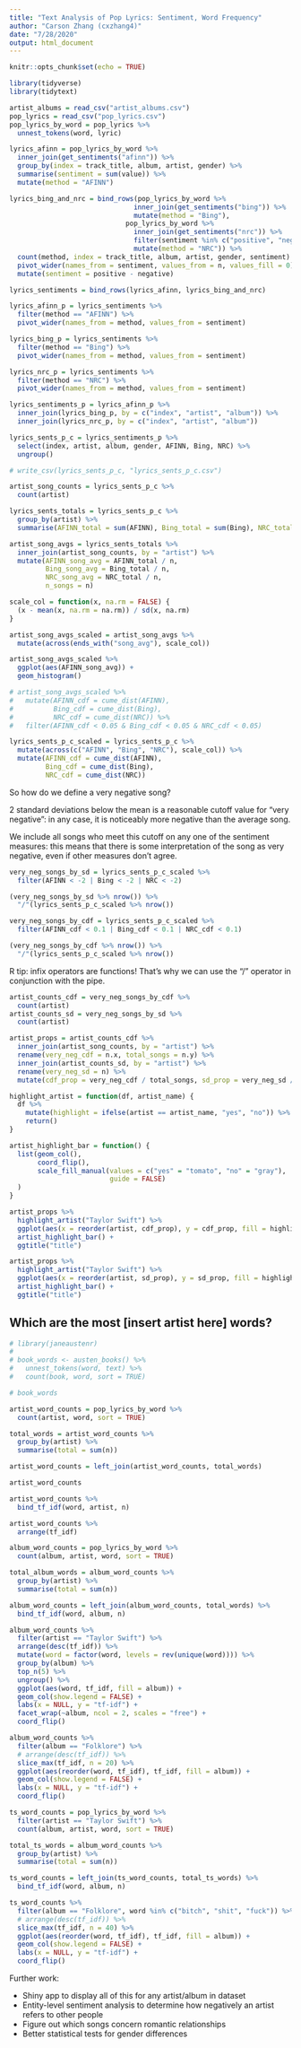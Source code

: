 ```yaml
---
title: "Text Analysis of Pop Lyrics: Sentiment, Word Frequency"
author: "Carson Zhang (cxzhang4)"
date: "7/28/2020"
output: html_document
---
```


```r
knitr::opts_chunk$set(echo = TRUE)
```

```r
library(tidyverse)
library(tidytext)
```

```r
artist_albums = read_csv("artist_albums.csv")
pop_lyrics = read_csv("pop_lyrics.csv")
pop_lyrics_by_word = pop_lyrics %>%
  unnest_tokens(word, lyric)
```

```r
lyrics_afinn = pop_lyrics_by_word %>%
  inner_join(get_sentiments("afinn")) %>%
  group_by(index = track_title, album, artist, gender) %>%
  summarise(sentiment = sum(value)) %>%
  mutate(method = "AFINN")

lyrics_bing_and_nrc = bind_rows(pop_lyrics_by_word %>%
                               inner_join(get_sentiments("bing")) %>%
                               mutate(method = "Bing"),
                             pop_lyrics_by_word %>% 
                               inner_join(get_sentiments("nrc")) %>%
                               filter(sentiment %in% c("positive", "negative")) %>%
                               mutate(method = "NRC")) %>%
  count(method, index = track_title, album, artist, gender, sentiment) %>%
  pivot_wider(names_from = sentiment, values_from = n, values_fill = 0) %>%
  mutate(sentiment = positive - negative)
```

```r
lyrics_sentiments = bind_rows(lyrics_afinn, lyrics_bing_and_nrc)
```

```r
lyrics_afinn_p = lyrics_sentiments %>% 
  filter(method == "AFINN") %>% 
  pivot_wider(names_from = method, values_from = sentiment)

lyrics_bing_p = lyrics_sentiments %>% 
  filter(method == "Bing") %>% 
  pivot_wider(names_from = method, values_from = sentiment)

lyrics_nrc_p = lyrics_sentiments %>% 
  filter(method == "NRC") %>% 
  pivot_wider(names_from = method, values_from = sentiment)

lyrics_sentiments_p = lyrics_afinn_p %>%
  inner_join(lyrics_bing_p, by = c("index", "artist", "album")) %>%
  inner_join(lyrics_nrc_p, by = c("index", "artist", "album"))

lyrics_sents_p_c = lyrics_sentiments_p %>%
  select(index, artist, album, gender, AFINN, Bing, NRC) %>%
  ungroup()

# write_csv(lyrics_sents_p_c, "lyrics_sents_p_c.csv")
```

```r
artist_song_counts = lyrics_sents_p_c %>%
  count(artist)
```

```r
lyrics_sents_totals = lyrics_sents_p_c %>%
  group_by(artist) %>%
  summarise(AFINN_total = sum(AFINN), Bing_total = sum(Bing), NRC_total = sum(NRC))
```

```r
artist_song_avgs = lyrics_sents_totals %>%
  inner_join(artist_song_counts, by = "artist") %>%
  mutate(AFINN_song_avg = AFINN_total / n,
         Bing_song_avg = Bing_total / n,
         NRC_song_avg = NRC_total / n,
         n_songs = n)

scale_col = function(x, na.rm = FALSE) {
  (x - mean(x, na.rm = na.rm)) / sd(x, na.rm)
}

artist_song_avgs_scaled = artist_song_avgs %>% 
  mutate(across(ends_with("song_avg"), scale_col))
```

```r
artist_song_avgs_scaled %>%
  ggplot(aes(AFINN_song_avg)) +
  geom_histogram()
```

```r
# artist_song_avgs_scaled %>%
#   mutate(AFINN_cdf = cume_dist(AFINN), 
#          Bing_cdf = cume_dist(Bing), 
#          NRC_cdf = cume_dist(NRC)) %>%
#   filter(AFINN_cdf < 0.05 & Bing_cdf < 0.05 & NRC_cdf < 0.05)
```

```r
lyrics_sents_p_c_scaled = lyrics_sents_p_c %>%
  mutate(across(c("AFINN", "Bing", "NRC"), scale_col)) %>%
  mutate(AFINN_cdf = cume_dist(AFINN), 
         Bing_cdf = cume_dist(Bing), 
         NRC_cdf = cume_dist(NRC))
```

So how do we define a very negative song?

2 standard deviations below the mean is a reasonable cutoff value for "very negative": in any case, it is noticeably more negative than the average song.

We include all songs who meet this cutoff on any one of the sentiment measures: this means that there is some interpretation of the song as very negative, even if other measures don't agree.

```r
very_neg_songs_by_sd = lyrics_sents_p_c_scaled %>%
  filter(AFINN < -2 | Bing < -2 | NRC < -2)

(very_neg_songs_by_sd %>% nrow()) %>%
  "/"(lyrics_sents_p_c_scaled %>% nrow())
```

```r
very_neg_songs_by_cdf = lyrics_sents_p_c_scaled %>%
  filter(AFINN_cdf < 0.1 | Bing_cdf < 0.1 | NRC_cdf < 0.1)

(very_neg_songs_by_cdf %>% nrow()) %>%
  "/"(lyrics_sents_p_c_scaled %>% nrow())
```

R tip: infix operators are functions! That's why we can use the "/" operator in conjunction with the pipe.

```r
artist_counts_cdf = very_neg_songs_by_cdf %>%
  count(artist)
artist_counts_sd = very_neg_songs_by_sd %>%
  count(artist)

artist_props = artist_counts_cdf %>%
  inner_join(artist_song_counts, by = "artist") %>%
  rename(very_neg_cdf = n.x, total_songs = n.y) %>%
  inner_join(artist_counts_sd, by = "artist") %>%
  rename(very_neg_sd = n) %>%
  mutate(cdf_prop = very_neg_cdf / total_songs, sd_prop = very_neg_sd / total_songs)
```

```r
highlight_artist = function(df, artist_name) {
  df %>% 
    mutate(highlight = ifelse(artist == artist_name, "yes", "no")) %>%
    return()
}

artist_highlight_bar = function() {
  list(geom_col(),
       coord_flip(),
       scale_fill_manual(values = c("yes" = "tomato", "no" = "gray"),
                         guide = FALSE)
  )
}
```

```r
artist_props %>%
  highlight_artist("Taylor Swift") %>%
  ggplot(aes(x = reorder(artist, cdf_prop), y = cdf_prop, fill = highlight)) +
  artist_highlight_bar() +
  ggtitle("title")
```

```r
artist_props %>%
  highlight_artist("Taylor Swift") %>%
  ggplot(aes(x = reorder(artist, sd_prop), y = sd_prop, fill = highlight)) +
  artist_highlight_bar() +
  ggtitle("title")
```

## Which are the most [insert artist here] words?

```r
# library(janeaustenr)
# 
# book_words <- austen_books() %>%
#   unnest_tokens(word, text) %>%
#   count(book, word, sort = TRUE)

# book_words
```

```r
artist_word_counts = pop_lyrics_by_word %>%
  count(artist, word, sort = TRUE)

total_words = artist_word_counts %>%
  group_by(artist) %>%
  summarise(total = sum(n))

artist_word_counts = left_join(artist_word_counts, total_words)

artist_word_counts
```

```r
artist_word_counts %>%
  bind_tf_idf(word, artist, n)
```

```r
artist_word_counts %>%
  arrange(tf_idf)
```

```r
album_word_counts = pop_lyrics_by_word %>%
  count(album, artist, word, sort = TRUE)

total_album_words = album_word_counts %>%
  group_by(artist) %>%
  summarise(total = sum(n))

album_word_counts = left_join(album_word_counts, total_words) %>%
  bind_tf_idf(word, album, n)
```

```r
album_word_counts %>% 
  filter(artist == "Taylor Swift") %>%
  arrange(desc(tf_idf)) %>%
  mutate(word = factor(word, levels = rev(unique(word)))) %>% 
  group_by(album) %>% 
  top_n(5) %>% 
  ungroup() %>%
  ggplot(aes(word, tf_idf, fill = album)) +
  geom_col(show.legend = FALSE) +
  labs(x = NULL, y = "tf-idf") +
  facet_wrap(~album, ncol = 2, scales = "free") +
  coord_flip()
```

```r
album_word_counts %>%
  filter(album == "Folklore") %>%
  # arrange(desc(tf_idf)) %>%
  slice_max(tf_idf, n = 20) %>%
  ggplot(aes(reorder(word, tf_idf), tf_idf, fill = album)) +
  geom_col(show.legend = FALSE) +
  labs(x = NULL, y = "tf-idf") +
  coord_flip()
```

```r
ts_word_counts = pop_lyrics_by_word %>%
  filter(artist == "Taylor Swift") %>%
  count(album, artist, word, sort = TRUE)

total_ts_words = album_word_counts %>%
  group_by(artist) %>%
  summarise(total = sum(n))

ts_word_counts = left_join(ts_word_counts, total_ts_words) %>%
  bind_tf_idf(word, album, n)
```

```r
ts_word_counts %>%
  filter(album == "Folklore", word %in% c("bitch", "shit", "fuck")) %>%
  # arrange(desc(tf_idf)) %>%
  slice_max(tf_idf, n = 40) %>%
  ggplot(aes(reorder(word, tf_idf), tf_idf, fill = album)) +
  geom_col(show.legend = FALSE) +
  labs(x = NULL, y = "tf-idf") +
  coord_flip()
```

Further work:

- Shiny app to display all of this for any artist/album in dataset
- Entity-level sentiment analysis to determine how negatively an artist refers to other people
- Figure out which songs concern romantic relationships
- Better statistical tests for gender differences
